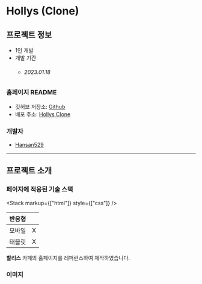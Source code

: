 
# Hollys (Clone)

## 프로젝트 정보

- 1인 개발  
- 개발 기간 
    - ###### 2023.01.18

### 홈페이지 README

- 깃허브 저장소: <a target="_blank" href='https://github.com/Hansan529/tutorial/tree/main/HRD-step02_CSS/CSS_markup/hollys'>Github</a>
- 배포 주소: <a target="_blank" href='https://hansan529.github.io/tutorial/HRD-step02_CSS/CSS_markup/hollys'>Hollys Clone</a>

### 개발자

 - [Hansan529](https://github.com/Hansan529)

---

## 프로젝트 소개

### 페이지에 적용된 기술 스택

<Stack markup={["html"]} style={["css"]} />

| 반응형 |  |
| --- | --- |
| 모바일 | X |
| 태블릿 | X |

**할리스** 카페의 홈페이지를 레퍼런스하여 제작하였습니다.


### 이미지